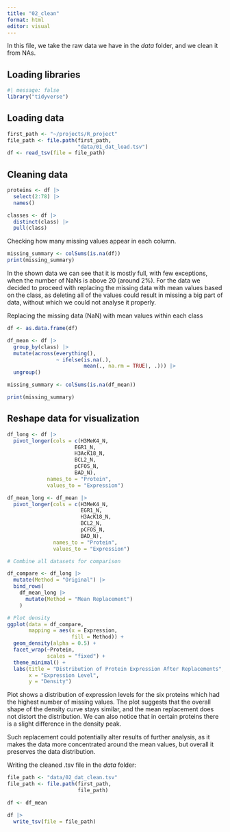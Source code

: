 ```yaml
---
title: "02_clean"
format: html
editor: visual
---
```


In this file, we take the raw data we have in the *data* folder, and we clean it from NAs.

## Loading libraries

```r
#| message: false
library("tidyverse")
```

## Loading data

```r
first_path <- "~/projects/R_project"
file_path <- file.path(first_path, 
                       "data/01_dat_load.tsv")
df <- read_tsv(file = file_path)
```

## Cleaning data

```r
proteins <- df |>
  select(2:78) |>
  names()

classes <- df |>
  distinct(class) |>
  pull(class)
```

Checking how many missing values appear in each column.

```r
missing_summary <- colSums(is.na(df))
print(missing_summary)
```

In the shown data we can see that it is mostly full, with few exceptions, when the number of NaNs is above 20 (around 2%). For the data we decided to proceed with replacing the missing data with mean values based on the class, as deleting all of the values could result in missing a big part of data, without which we could not analyse it properly.

Replacing the missing data (NaN) with mean values within each class

```r
df <- as.data.frame(df)

df_mean <- df |>
  group_by(class) |>
  mutate(across(everything(),
                ~ ifelse(is.na(.),
                         mean(., na.rm = TRUE), .))) |>
  ungroup()

missing_summary <- colSums(is.na(df_mean))

print(missing_summary)
```

## Reshape data for visualization

```r
df_long <- df |>
  pivot_longer(cols = c(H3MeK4_N, 
                      EGR1_N, 
                      H3AcK18_N, 
                      BCL2_N, 
                      pCFOS_N, 
                      BAD_N),
             names_to = "Protein", 
             values_to = "Expression")

df_mean_long <- df_mean |>
  pivot_longer(cols = c(H3MeK4_N, 
                        EGR1_N, 
                        H3AcK18_N, 
                        BCL2_N, 
                        pCFOS_N, 
                        BAD_N),
               names_to = "Protein", 
               values_to = "Expression")

# Combine all datasets for comparison 

df_compare <- df_long |>
  mutate(Method = "Original") |>
  bind_rows(
    df_mean_long |>
      mutate(Method = "Mean Replacement")
    )

# Plot density
ggplot(data = df_compare, 
       mapping = aes(x = Expression, 
                     fill = Method)) +
  geom_density(alpha = 0.5) +
  facet_wrap(~Protein, 
             scales = "fixed") +
  theme_minimal() +
  labs(title = "Distribution of Protein Expression After Replacements",
       x = "Expression Level",
       y = "Density")
```

Plot shows a distribution of expression levels for the six proteins which had the highest number of missing values. The plot suggests that the overall shape of the density curve stays similar, and the mean replacement does not distort the distribution. We can also notice that in certain proteins there is a slight difference in the density peak.

Such replacement could potentially alter results of further analysis, as it makes the data more concentrated around the mean values, but overall it preserves the data distribution.

Writing the cleaned .tsv file in the *data* folder:

```r
file_path <- "data/02_dat_clean.tsv"
file_path <- file.path(first_path, 
                       file_path)

df <- df_mean

df |>
  write_tsv(file = file_path)
```
